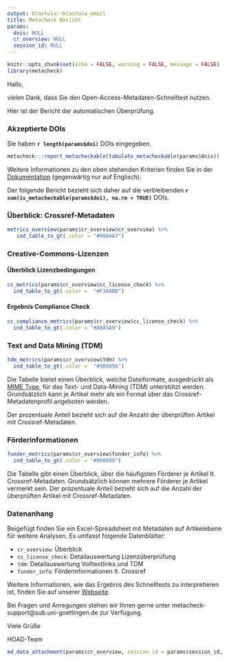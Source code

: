 ```yaml
---
output: blastula::blastula_email
title: Metacheck Bericht
params: 
  dois: NULL
  cr_overview: NULL
  session_id: NULL
---
```


```r
knitr::opts_chunk$set(echo = FALSE, warning = FALSE, message = FALSE)
library(metacheck)
```

Hallo,

vielen Dank, dass Sie den Open-Access-Metadaten-Schnelltest nutzen.

Hier ist der Bericht der automatischen Überprüfung. 

### Akzeptierte DOIs

Sie haben **`r length(params$doi)`** DOIs eingegeben.

```r
metacheck:::report_metacheckable(tabulate_metacheckable(params$dois))
```

Weitere Informationen zu den oben stehenden Kriterien finden Sie in der [Dokumentation](https://subugoe.github.io/metacheck/reference/tabulate_metacheckable.html) (gegenwärtig nur auf Englisch).

Der folgende Bericht bezieht sich daher auf die verbleibenden **`r sum(is_metacheckable(params$doi), na.rm = TRUE)`** DOIs.


### Überblick: Crossref-Metadaten

```r
metrics_overview(params$cr_overview$cr_overview) %>%
   ind_table_to_gt(.color = "#00A4A7")
```

### Creative-Commons-Lizenzen

#### Überblick Lizenzbedingungen

```r
cc_metrics(params$cr_overview$cc_license_check) %>%
  ind_table_to_gt(.color =  "#F3A9BB")
```

#### Ergebnis Compliance Check

```r
cc_compliance_metrics(params$cr_overview$cc_license_check) %>%
  ind_table_to_gt(.color = "#A0A5A9")
```

### Text and Data Mining (TDM)

```r
tdm_metrics(params$cr_overview$tdm) %>%
  ind_table_to_gt(.color =  "#9B0056")
```

Die Tabelle bietet einen Überblick, welche Dateiformate,
ausgedrückt als [MIME
Type](https://developer.mozilla.org/en-US/docs/Web/HTTP/Basics_of_HTTP/MIME_types/Common_types),
für das Text- und Data-Mining (TDM) unterstützt werden. Grundsätzlich
kann je Artikel mehr als ein Format über das Crossref-Metadatenprofil
angeboten werden.

Der prozentuale Anteil bezieht sich auf die Anzahl der überprüften Artikel mit Crossref-Metadaten.


### Förderinformationen 

```r
funder_metrics(params$cr_overview$funder_info) %>%
  ind_table_to_gt(.color = "#000099")
```

Die Tabelle gibt einen Überblick, über die häufigsten Förderer je Artikel lt. Crossref-Metadaten. 
Grundsätzlich können mehrere Förderer je Artikel vermerkt sein.
Der prozentuale Anteil bezieht sich auf die Anzahl der überprüften Artikel mit Crossref-Metadaten.

### Datenanhang 

Beigefügt finden Sie ein Excel-Spreadsheet mit Metadaten auf Artikelebene für weitere Analysen. Es umfasst folgende Datenblätter:

- `cr_overview`: Überblick  
- `cc_license_check`: Detailauswertung Lizenzüberprüfung
- `tdm`: Detailauswertung Volltextlinks und TDM
- `funder_info`: Förderinformationen lt. Crossref

Weitere Informationen, wie das Ergebnis des Schnelltests zu interpretieren ist, finden Sie auf unserer [Webseite](https://subugoe.github.io/metacheck/articles/methode.html). 

Bei Fragen und Anregungen stehen wir Ihnen gerne unter metacheck-support@sub.uni-goettingen.de zur Verfügung.

Viele Grüße

HOAD-Team

```r
md_data_attachment(params$cr_overview, session_id = params$session_id, dois = params$dois)
```
